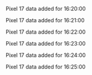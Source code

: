 Pixel 17 data added for 16:20:00

Pixel 17 data added for 16:21:00

Pixel 17 data added for 16:22:00

Pixel 17 data added for 16:23:00

Pixel 17 data added for 16:24:00

Pixel 17 data added for 16:25:00

